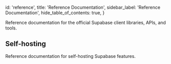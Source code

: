 
  id: 'reference',
  title: 'Reference Documentation',
  sidebar_label: 'Reference Documentation',
  hide_table_of_contents: true,
}

Reference documentation for the official Supabase client libraries, APIs, and tools.

<div className="container p-0">
  <div className="grid grid-cols-2 gap-3">
    <div className="w-1/2">
      <ButtonCard
        icon="/docs/img/libraries/javascript-icon.svg"
        to="/reference/javascript"
        title="JavaScript"
        description="JavaScript and TypeScript documentation."
      />
    </div>
    <div className="w-1/2">
      <ButtonCard
        icon="/docs/img/libraries/flutter-icon.svg"
        to="/reference/dart"
        title="Flutter"
        description="Flutter and Dart documentation."
      />
    </div>
    <div className="w-1/2">
      <ButtonCard icon="/docs/img/icons/cli-icon.svg"
        to="/reference/cli"
        title="Supabase CLI"
        description="Tools for developing your Supabase projects locally."
      />
    </div>
    <div className="w-1/2">
      <ButtonCard icon="/docs/img/icons/api-icon.svg"
        to="/reference/api"
        title="Management API"
        description="Manage your Supabase projects programmatically." />
    </div>

  </div>
</div>

## Self-hosting

Reference documentation for self-hosting Supabase features.

<div className="container">
  <div className="grid grid-cols-2 gap-3">
    <div className="w-1/2">
      <ButtonCard
        to="/reference/auth"
        title="Auth Server"
        description=" JSON Web Token (JWT)-based API for managing users and issuing access tokens."
      />
    </div>
    <div className="w-1/2">
      <ButtonCard
        to="/reference/realtime"
        title="Realtime"
        description="Build multiplayer applications and listen to your database changes via websockets."
      />
    </div>
    <div className="w-1/2">
      <ButtonCard
        to="/reference/storage"
        title="Storage"
        description="S3-compatible object storage service that integrates with Postgres."
      />
    </div>
  </div>
</div>
